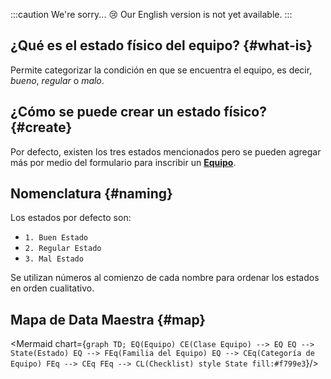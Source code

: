 
:::caution We're sorry... 😢
Our English version is not yet available.
:::

## ¿Qué es el estado físico del equipo? {#what-is}
Permite categorizar la condición en que se encuentra el equipo, es decir, _bueno_, _regular_ o _malo_.

## ¿Cómo se puede crear un estado físico? {#create}
Por defecto, existen los tres estados mencionados pero se pueden agregar más por medio del formulario para inscribir un [**Equipo**](/docs/products/corrective_maintenance/master_data/equipment).

## Nomenclatura {#naming}
Los estados por defecto son:  
- `1. Buen Estado`  
- `2. Regular Estado`  
- `3. Mal Estado`  

Se utilizan números al comienzo de cada nombre para ordenar los estados en orden cualitativo.



## Mapa de Data Maestra {#map}

<div className="align-center">

<Mermaid chart={`
    graph TD;
        EQ(Equipo)
        CE(Clase Equipo) --> EQ
        EQ --> State(Estado)
        EQ --> FEq(Familia del Equipo)
        EQ --> CEq(Categoría de Equipo)
        FEq --> CEq
        FEq --> CL(Checklist)
        style State fill:#f799e3
`}/>

</div>